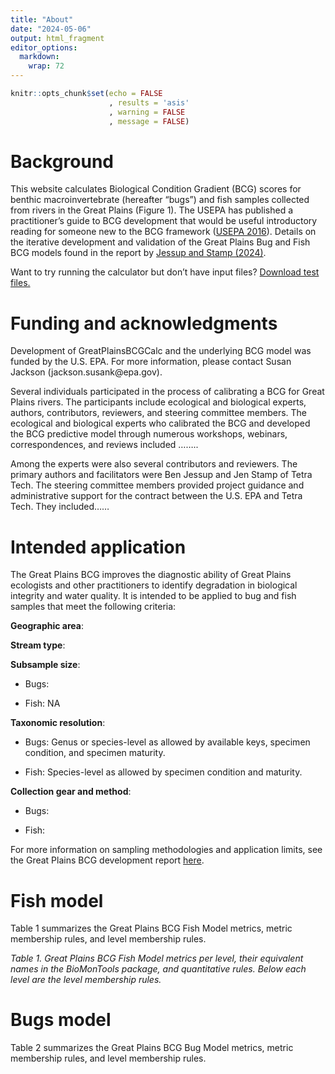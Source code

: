 ```yaml
---
title: "About"
date: "2024-05-06"
output: html_fragment
editor_options: 
  markdown: 
    wrap: 72
---
```


```r
knitr::opts_chunk$set(echo = FALSE
                      , results = 'asis'
                      , warning = FALSE
                      , message = FALSE)
```

# Background

This website calculates Biological Condition Gradient (BCG) scores for
benthic macroinvertebrate (hereafter "bugs") and fish samples collected
from rivers in the Great Plains (Figure 1). The USEPA has published a
practitioner's guide to BCG development that would be useful
introductory reading for someone new to the BCG framework
(<a href="https://www.epa.gov/sites/default/files/2016-02/documents/bcg-practioners-guide-report.pdf" target="_blank">USEPA
2016</a>). Details on the iterative development and validation of the
Great Plains Bug and Fish BCG models found in the report by
<a href="https://raw.githubusercontent.com/Blocktt/ShinyAppDocuments/main/GreatPlainsBCGCalc/Reports/Placeholder.docx" target="_blank">Jessup
and Stamp (2024)</a>.

Want to try running the calculator but don't have input files?
<a href="https://github.com/Blocktt/ShinyAppDocuments/tree/main/GreatPlainsBCGCalc/Example_Files/" target="_blank">Download
test files.</a>

# Funding and acknowledgments

Development of GreatPlainsBCGCalc and the underlying BCG model was
funded by the U.S. EPA. For more information, please contact Susan
Jackson (jackson.susank\@epa.gov).

Several individuals participated in the process of calibrating a BCG for
Great Plains rivers. The participants include ecological and biological
experts, authors, contributors, reviewers, and steering committee
members. The ecological and biological experts who calibrated the BCG
and developed the BCG predictive model through numerous workshops,
webinars, correspondences, and reviews included ........

Among the experts were also several contributors and reviewers. The
primary authors and facilitators were Ben Jessup and Jen Stamp of Tetra
Tech. The steering committee members provided project guidance and
administrative support for the contract between the U.S. EPA and Tetra
Tech. They included......

# Intended application

The Great Plains BCG improves the diagnostic ability of Great Plains
ecologists and other practitioners to identify degradation in biological
integrity and water quality. It is intended to be applied to bug and
fish samples that meet the following criteria:

**Geographic area**:

**Stream type**:

**Subsample size**:

-   Bugs:

-   Fish: NA

**Taxonomic resolution**:

-   Bugs: Genus or species-level as allowed by available keys, specimen
    condition, and specimen maturity.

-   Fish: Species-level as allowed by specimen condition and maturity.

**Collection gear and method**:

-   Bugs:

-   Fish:

For more information on sampling methodologies and application limits,
see the Great Plains BCG development report
<a href="https://raw.githubusercontent.com/Blocktt/ShinyAppDocuments/main/GreatPlainsBCGCalc/Reports/Placeholder.docx" target="_blank">here</a>.

# Fish model

Table 1 summarizes the Great Plains BCG Fish Model metrics, metric
membership rules, and level membership rules.

*Table 1. Great Plains BCG Fish Model metrics per level, their
equivalent names in the BioMonTools package, and quantitative rules.
Below each level are the level membership rules.*

# Bugs model

Table 2 summarizes the Great Plains BCG Bug Model metrics, metric
membership rules, and level membership rules.
